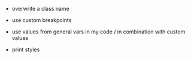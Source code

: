 - overwrite a class name

- use custom breakpoints

- use values from general vars in my code / in combination with custom values

- print styles
